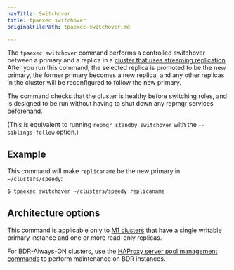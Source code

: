 ```yaml
---
navTitle: Switchover
title: tpaexec switchover
originalFilePath: tpaexec-switchover.md

---
```


The `tpaexec switchover` command performs a controlled switchover
between a primary and a replica in a [cluster that uses streaming
replication](reference/architecture-M1). After you run this command, the
selected replica is promoted to be the new primary, the former primary
becomes a new replica, and any other replicas in the cluster will be
reconfigured to follow the new primary.

The command checks that the cluster is healthy before switching roles,
and is designed to be run without having to shut down any repmgr
services beforehand.

(This is equivalent to running `repmgr standby switchover` with the
`--siblings-follow` option.)

## Example

This command will make `replicaname` be the new primary in
`~/clusters/speedy`:

```bash
$ tpaexec switchover ~/clusters/speedy replicaname
```

## Architecture options

This command is applicable only to [M1 clusters](reference/architecture-M1)
that have a single writable primary instance and one or more read-only
replicas.

For BDR-Always-ON clusters, use the
[HAProxy server pool management commands](tpaexec-server-pool) to
perform maintenance on BDR instances.

